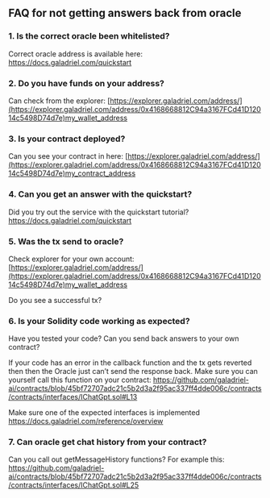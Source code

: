 ## FAQ for not getting answers back from oracle

### 1. Is the correct oracle been whitelisted?

Correct oracle address is available here: https://docs.galadriel.com/quickstart

### 2. Do you have funds on your address?

Can check from the explorer: [https://explorer.galadriel.com/address/](https://explorer.galadriel.com/address/0x4168668812C94a3167FCd41D12014c5498D74d7e)my_wallet_address

### 3. Is your contract deployed?

Can you see your contract in here: [https://explorer.galadriel.com/address/](https://explorer.galadriel.com/address/0x4168668812C94a3167FCd41D12014c5498D74d7e)my_contract_address

### 4. Can you get an answer with the quickstart?

Did you try out the service with the quickstart tutorial?
https://docs.galadriel.com/quickstart

### 5. Was the tx send to oracle?

Check explorer for your own account: [https://explorer.galadriel.com/address/](https://explorer.galadriel.com/address/0x4168668812C94a3167FCd41D12014c5498D74d7e)my_wallet_address

Do you see a successful tx?

### 6. Is your Solidity code working as expected?

Have you tested your code? Can you send back answers to your own contract?

If your code has an error in the callback function and the tx gets reverted then then the Oracle just can’t send the response back. Make sure you can yourself call this function on your contract: https://github.com/galadriel-ai/contracts/blob/45bf72707adc21c5b2d3a2f95ac337ff4dde006c/contracts/contracts/interfaces/IChatGpt.sol#L13

Make sure one of the expected interfaces is implemented https://docs.galadriel.com/reference/overview 

### 7. Can oracle get chat history from your contract?

Can you call out getMessageHistory functions?
For example this: https://github.com/galadriel-ai/contracts/blob/45bf72707adc21c5b2d3a2f95ac337ff4dde006c/contracts/contracts/interfaces/IChatGpt.sol#L25